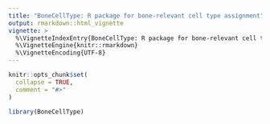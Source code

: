 ```yaml
---
title: "BoneCellType: R package for bone-relevant cell type assignment"
output: rmarkdown::html_vignette
vignette: >
  %\VignetteIndexEntry{BoneCellType: R package for bone-relevant cell type assignment}
  %\VignetteEngine{knitr::rmarkdown}
  %\VignetteEncoding{UTF-8}
---
```


```r
knitr::opts_chunk$set(
  collapse = TRUE,
  comment = "#>"
)
```

```r
library(BoneCellType)
```
